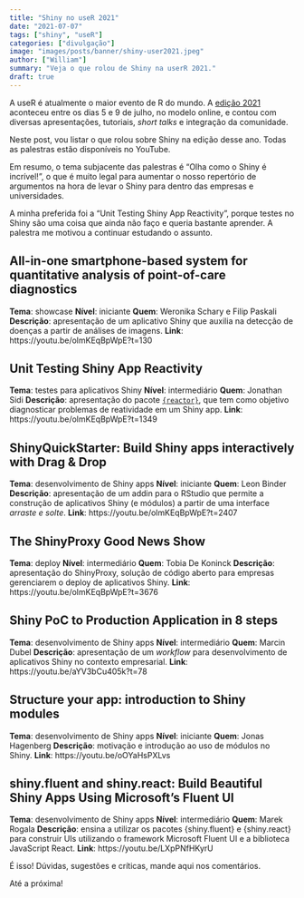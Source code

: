 ```yaml
---
title: "Shiny no useR 2021"
date: "2021-07-07"
tags: ["shiny", "useR"]
categories: ["divulgação"]
image: "images/posts/banner/shiny-user2021.jpeg"
author: ["William"]
summary: "Veja o que rolou de Shiny na userR 2021."
draft: true
---
```


A useR é atualmente o maior evento de R do mundo. A [edição 2021](https://user2021.r-project.org/) aconteceu entre os dias 5 e 9 de julho, no modelo online, e contou com diversas apresentações, tutoriais, *short talks* e integração da comunidade.

Neste post, vou listar o que rolou sobre Shiny na edição desse ano. Todas as palestras estão disponíveis no YouTube. 

Em resumo, o tema subjacente das palestras é "Olha como o Shiny é incrível!", o que é muito legal para aumentar o nosso repertório de argumentos na hora de levar o Shiny para dentro das empresas e universidades. 

A minha preferida foi a "Unit Testing Shiny App Reactivity", porque testes no Shiny são uma coisa que ainda não faço e queria bastante aprender. A palestra me motivou a continuar estudando o assunto. 

## All-in-one smartphone-based system for quantitative analysis of point-of-care diagnostics

**Tema**: showcase
**Nível**: iniciante
**Quem**: Weronika Schary e Filip Paskali
**Descrição**: apresentação de um aplicativo Shiny que auxilia na detecção de doenças a partir de análises de imagens.
**Link**: https://youtu.be/olmKEqBpWpE?t=130

## Unit Testing Shiny App Reactivity

**Tema**: testes para aplicativos Shiny
**Nível**: intermediário
**Quem**: Jonathan Sidi
**Descrição**: apresentação do pacote [`{reactor}`](https://github.com/yonicd/reactor), que tem como objetivo diagnosticar problemas de reatividade em um Shiny app.
**Link**: https://youtu.be/olmKEqBpWpE?t=1349


## ShinyQuickStarter: Build Shiny apps interactively with Drag & Drop

**Tema**: desenvolvimento de Shiny apps
**Nível**: iniciante 
**Quem**: Leon Binder
**Descrição**: apresentação de um addin para o RStudio que permite a construção de aplicativos Shiny (e módulos) a partir de uma interface *arraste e solte*.
**Link**: https://youtu.be/olmKEqBpWpE?t=2407


## The ShinyProxy Good News Show

**Tema**: deploy
**Nível**: intermediário
**Quem**: Tobia De Koninck
**Descrição**: apresentação do ShinyProxy, solução de código aberto para empresas gerenciarem o deploy de aplicativos Shiny.
**Link**: https://youtu.be/olmKEqBpWpE?t=3676


## Shiny PoC to Production Application in 8 steps

**Tema**: desenvolvimento de Shiny apps
**Nível**: intermediário
**Quem**: Marcin Dubel
**Descrição**: apresentação de um *workflow* para desenvolvimento de aplicativos Shiny no contexto empresarial.
**Link**: https://youtu.be/aYV3bCu405k?t=78


## Structure your app: introduction to Shiny modules

**Tema**: desenvolvimento de Shiny apps
**Nível**: iniciante
**Quem**: Jonas Hagenberg
**Descrição**: motivação e introdução ao uso de módulos no Shiny.
**Link**: https://youtu.be/oOYaHsPXLvs


## shiny.fluent and shiny.react: Build Beautiful Shiny Apps Using Microsoft's Fluent UI

**Tema**: desenvolvimento de Shiny apps
**Nível**: intermediário
**Quem**: Marek Rogala
**Descrição**: ensina a utilizar os pacotes {shiny.fluent} e {shiny.react} para construir UIs utilizando o framework Microsoft Fluent UI e a biblioteca JavaScript React.
**Link**: https://youtu.be/LXpPNfHKyrU

É isso! Dúvidas, sugestões e críticas, mande aqui nos comentários. 

Até a próxima!
